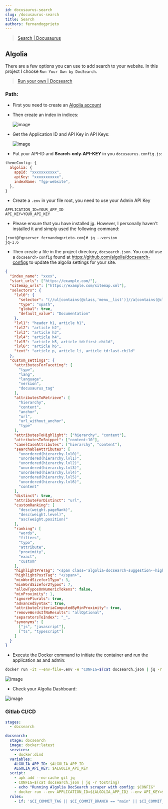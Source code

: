```yaml
---
id: docusaurus-search
slug: /docusaurus-search
title: Search
authors: fernandogprieto
---
```


> [Search | Docusaurus](https://docusaurus.io/docs/search) 


## Algolia
There are a few options you can use to add search to your website. In this project I choose `Run Your Own by DocSearch`.

> [Run your own | Docsearch](https://docsearch.algolia.com/docs/run-your-own)

### Path:

- First you need to create an [Algolia account](https://www.algolia.com/)
- Then create an index in indices:
  
  ![image](https://gitlab.com/fernandogprieto/fgp-website/-/raw/main/static/img/projects/docusaurus/indices.png)

- Get the Application ID and API Key in API Keys:
  
  ![image](https://gitlab.com/fernandogprieto/fgp-website/-/raw/main/static/img/projects/docusaurus/apikeys.png)

- Put your API-ID and **Search-only-API-KEY** in you `docusaurus.config.js`:

```js
themeConfig: {
  algolia: {
    appId: "xxxxxxxxxxx",
    apiKey: "xxxxxxxxxxx",
    indexName: "fgp-website",
  },
}
```

- Create a `.env` in your file root, you need to use your Admin API Key

```
APPLICATION_ID=YOUR_APP_ID
API_KEY=YOUR_API_KEY
```

- Please ensure that you have installed [jq](https://github.com/stedolan/jq/wiki/Installation). However, I personally haven't installed it and simply used the following command: 
  
```
[root@fgpserver fernandogprieto.com]# jq --version
jq-1.6
```

- Then create a file in the project directory, `docsearch.json`. You could use a `docsearch-config` found at https://github.com/algolia/docsearch-configs to update the algolia settings for your site.
   
```json title='docsearch.json' {2-4}
{
  "index_name": "xxxx",
  "start_urls": ["https://example.com/"],
  "sitemap_urls": ["https://example.com/sitemap.xml"],
  "selectors": {
    "lvl0": {
      "selector": "(//ul[contains(@class,'menu__list')]//a[contains(@class, 'menu__link menu__link--sublist menu__link--active')]/text() | //nav[contains(@class, 'navbar')]//a[contains(@class, 'navbar__link--active')]/text())[last()]",
      "type": "xpath",
      "global": true,
      "default_value": "Documentation"
    },
    "lvl1": "header h1, article h1",
    "lvl2": "article h2",
    "lvl3": "article h3",
    "lvl4": "article h4",
    "lvl5": "article h5, article td:first-child",
    "lvl6": "article h6",
    "text": "article p, article li, article td:last-child"
  },
  "custom_settings": {
    "attributesForFaceting": [
      "type",
      "lang",
      "language",
      "version",
      "docusaurus_tag"
    ],
    "attributesToRetrieve": [
      "hierarchy",
      "content",
      "anchor",
      "url",
      "url_without_anchor",
      "type"
    ],
    "attributesToHighlight": ["hierarchy", "content"],
    "attributesToSnippet": ["content:10"],
    "camelCaseAttributes": ["hierarchy", "content"],
    "searchableAttributes": [
      "unordered(hierarchy.lvl0)",
      "unordered(hierarchy.lvl1)",
      "unordered(hierarchy.lvl2)",
      "unordered(hierarchy.lvl3)",
      "unordered(hierarchy.lvl4)",
      "unordered(hierarchy.lvl5)",
      "unordered(hierarchy.lvl6)",
      "content"
    ],
    "distinct": true,
    "attributeForDistinct": "url",
    "customRanking": [
      "desc(weight.pageRank)",
      "desc(weight.level)",
      "asc(weight.position)"
    ],
    "ranking": [
      "words",
      "filters",
      "typo",
      "attribute",
      "proximity",
      "exact",
      "custom"
    ],
    "highlightPreTag": "<span class='algolia-docsearch-suggestion--highlight'>",
    "highlightPostTag": "</span>",
    "minWordSizefor1Typo": 3,
    "minWordSizefor2Typos": 7,
    "allowTyposOnNumericTokens": false,
    "minProximity": 1,
    "ignorePlurals": true,
    "advancedSyntax": true,
    "attributeCriteriaComputedByMinProximity": true,
    "removeWordsIfNoResults": "allOptional",
    "separatorsToIndex": "_",
    "synonyms": [
      ["js", "javascript"],
      ["ts", "typescript"]
    ]
  }
}
```
- Execute the Docker command to initiate the container and run the application as and admin:

```sh
docker run -it --env-file=.env -e "CONFIG=$(cat docsearch.json | jq -r tostring)" algolia/docsearch-scraper
```

![image](https://gitlab.com/fernandogprieto/fgp-website/-/raw/main/static/img/projects/docusaurus/docker.png)

- Check your Algolia Dashboard:
  
![image](https://gitlab.com/fernandogprieto/fgp-website/-/raw/main/static/img/projects/docusaurus/algolia.png)

### Gitlab CI/CD

```yaml title='.gitlab-ci.yml'
stages:
  - docsearch

docsearch:
  stage: docsearch
  image: docker:latest
  services:
    - docker:dind
  variables:
    ALGOLIA_APP_ID: $ALGOLIA_APP_ID
    ALGOLIA_API_KEY: $ALGOLIA_API_KEY
  script:
    - apk add --no-cache git jq
    - CONFIG=$(cat docsearch.json | jq -r tostring)
    - echo "Running Algolia DocSearch scraper with config: $CONFIG"
    - docker run --env APPLICATION_ID=${ALGOLIA_APP_ID} --env API_KEY=${ALGOLIA_API_KEY} --env "CONFIG=${CONFIG}" algolia/docsearch-scraper
  rules:
    - if: '$CI_COMMIT_TAG || $CI_COMMIT_BRANCH == "main" || $CI_COMMIT_BRANCH == "master"'
```

